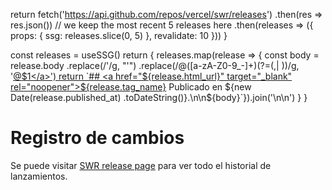 
  return fetch('https://api.github.com/repos/vercel/swr/releases')
    .then(res => res.json())
    // we keep the most recent 5 releases here
    .then(releases => ({ props: { ssg: releases.slice(0, 5) }, revalidate: 10 }))
}

  const releases = useSSG()
  return <Markdown>{
    releases.map(release => {
      const body = release.body
        .replace(/&#39;/g, "'")
        .replace(/@([a-zA-Z0-9_-]+)(?=(,| ))/g, '<a href="https://github.com/$1" target="_blank" rel="noopener">@$1</a>')
      return `## <a href="${release.html_url}" target="_blank" rel="noopener">${release.tag_name}</a> 
Publicado en ${new Date(release.published_at) .toDateString()}.\n\n${body}`}).join('\n\n')
  }</Markdown>
}

# Registro de cambios

Se puede visitar [SWR release page](https://github.com/vercel/swr/releases) para ver todo el historial de lanzamientos.

<ReleasesRenderer/>
